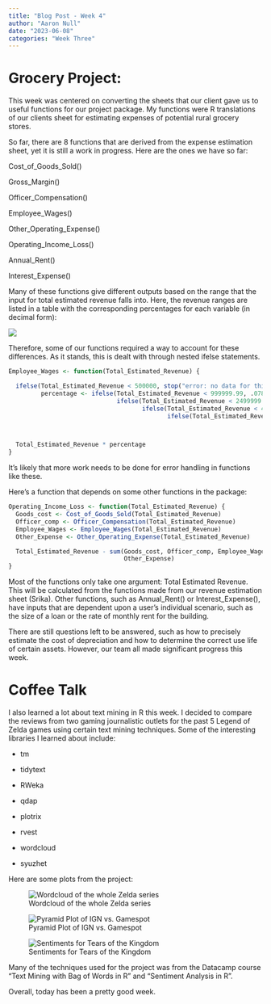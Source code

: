 ```yaml
---
title: "Blog Post - Week 4"
author: "Aaron Null"
date: "2023-06-08"
categories: "Week Three"
---
```


# Grocery Project:

This week was centered on converting the sheets that our client gave us to useful functions for our project package. My functions were R translations of our clients sheet for estimating expenses of potential rural grocery stores.

So far, there are 8 functions that are derived from the expense estimation sheet, yet it is still a work in progress. Here are the ones we have so far:

Cost_of_Goods_Sold()

Gross_Margin()

Officer_Compensation()

Employee_Wages()

Other_Operating_Expense()

Operating_Income_Loss()

Annual_Rent()

Interest_Expense()

Many of these functions give different outputs based on the range that the input for total estimated revenue falls into. Here, the revenue ranges are listed in a table with the corresponding percentages for each variable (in decimal form):

![](images/revenue_range_table.png)

Therefore, some of our functions required a way to account for these differences. As it stands, this is dealt with through nested ifelse statements.

```r

Employee_Wages <- function(Total_Estimated_Revenue) {

  ifelse(Total_Estimated_Revenue < 500000, stop("error: no data for this revenue range"),
         percentage <- ifelse(Total_Estimated_Revenue < 999999.99, .0789,
                              ifelse(Total_Estimated_Revenue < 2499999.99, .0934,
                                     ifelse(Total_Estimated_Revenue < 4999999.99, .0751,
                                            ifelse(Total_Estimated_Revenue < 24999999.99, .0975, .1083)))))



  Total_Estimated_Revenue * percentage
}
```

It's likely that more work needs to be done for error handling in functions like these.

Here's a function that depends on some other functions in the package:

```r
Operating_Income_Loss <- function(Total_Estimated_Revenue) {
  Goods_cost <- Cost_of_Goods_Sold(Total_Estimated_Revenue)
  Officer_comp <- Officer_Compensation(Total_Estimated_Revenue)
  Employee_Wages <- Employee_Wages(Total_Estimated_Revenue)
  Other_Expense <- Other_Operating_Expense(Total_Estimated_Revenue)

  Total_Estimated_Revenue - sum(Goods_cost, Officer_comp, Employee_Wages,
                                Other_Expense)
}
```

Most of the functions only take one argument: Total Estimated Revenue. This will be calculated from the functions made from our revenue estimation sheet (Srika). Other functions, such as Annual_Rent() or Interest_Expense(), have inputs that are dependent upon a user's individual scenario, such as the size of a loan or the rate of monthly rent for the building.

There are still questions left to be answered, such as how to precisely estimate the cost of depreciation and how to determine the correct use life of certain assets. However, our team all made significant progress this week.

# Coffee Talk

I also learned a lot about text mining in R this week. I decided to compare the reviews from two gaming journalistic outlets for the past 5 Legend of Zelda games using certain text mining techniques. Some of the interesting libraries I learned about include:

-   tm

-   tidytext

-   RWeka

-   qdap

-   plotrix

-   rvest

-   wordcloud

-   syuzhet

Here are some plots from the project:

![Wordcloud of the whole Zelda series](images/zelda_bigram_better.png)

![Pyramid Plot of IGN vs. Gamespot](images/IGN_Gamespot_pyramid.png)

![Sentiments for Tears of the Kingdom](images/totk_sentiments.png)

Many of the techniques used for the project was from the Datacamp course "Text Mining with Bag of Words in R" and "Sentiment Analysis in R".

Overall, today has been a pretty good week.
